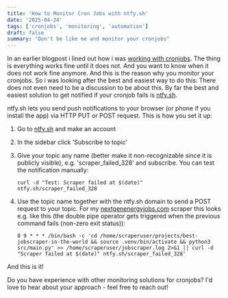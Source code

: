 ```yaml
---
title: 'How to Monitor Cron Jobs with ntfy.sh'
date: '2025-04-24'
tags: ['cronjobs', 'monitoring', 'automation']
draft: false
summary: "Don't be like me and monitor your cronjobs"
---
```


In an earlier blogpost i lined out how i was [working with cronjobs](https://www.michaelscheiwiller.com/blog/working-with-cronjobs). The thing is everything works fine until it does not. And you want to know when it does not work fine anymore. And this is the reason why you monitor your cronjobs. So i was looking after the best and easiest way to do this: There does not even need to be a discussion to be about this. By far the best and easiest solution to get notified if your cronjob fails is [ntfy.sh](https://ntfy.sh).

ntfy.sh lets you send push notifications to your browser (or phone if you install the app) via HTTP PUT or POST request. This is how you set it up:

1. Go to [ntfy.sh](https://ntfy.sh) and make an account
2. In the sidebar click 'Subscribe to topic'
3. Give your topic any name (better make it non-recognizable since it is publicly visible), e.g. 'scraper_failed_328' and subscribe. You can test the notification manually:

   ```
   curl -d "Test: Scraper failed at $(date)" ntfy.sh/scraper_failed_328
   ```

4. Use the topic name together with the ntfy.sh domain to send a POST request to your topic. For my [nextgenenergyjobs.com](https://www.nextgenenergyjobs.com) scraper this looks e.g. like this (the double pipe operator gets triggered when the previous command fails (non-zero exit status)):

   ```
   0 9 * * * /bin/bash -c 'cd /home/scraperuser/projects/best-jobscraper-in-the-world && source .venv/bin/activate && python3 src/main.py' >> /home/scraperuser/jobscraper.log 2>&1 || curl -d "Scraper failed at $(date)" ntfy.sh/scraper_failed_328'
   ```

And this is it!

Do you have experience with other monitoring solutions for cronjobs? I'd love to hear about your approach - feel free to reach out!
